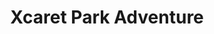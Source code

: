 ---
lang: "es"
title: "Xcaret Park Adventure"
description: "Experimenta la magia de Xcaret Park, un parque eco-arqueológico de primer nivel en Cancún. Desde emocionantes actividades acuáticas hasta exhibiciones culturales, Xcaret ofrece un día completo de aventura y descubrimiento. Descubre las maravillas de Xcaret Park, la principal atracción eco-arqueológica de Cancún. Sumérgete en emocionantes aventuras acuáticas, explora senderos de selva exuberante y sumérgete en ricas exhibiciones culturales. Xcaret promete un día completo de emoción y exploración, donde la historia y la naturaleza convergen. Perfecto para todas las edades, este parque ofrece una inolvidable mezcla de diversión, educación y belleza natural."
recommend: "504 recomendado"
price: 120
duration: "8 horas"
image:
    src: "/assets/covers/landing-top-things/xcaret-park-cancun-tickets.webp"
    alt: "Boletos para Xcaret Park Cancún"
highlights:
-   title: "Maravillas Naturales:"
    description: "Nada en ríos subterráneos, explora cenotes y relájate en hermosas playas."
-   title: "Experiencias Culturales:"
    description: "Disfruta de actuaciones tradicionales mexicanas y visita las exhibiciones culturales únicas del parque."
-   title: "Encuentros con la Vida Silvestre:"
    description: "Observa animales exóticos como jaguares, tortugas y flamencos."
includes: [
    "Transporte de ida y vuelta",
    "Acceso a todas las áreas y atracciones del parque",
    "Uso de equipo de snorkel",
    "Almuerzo buffet con opciones vegetarianas",
    "Acceso al espectáculo nocturno de Xcaret “Xcaret México Espectacular”",
    "Renta de casilleros y toallas",
]
---